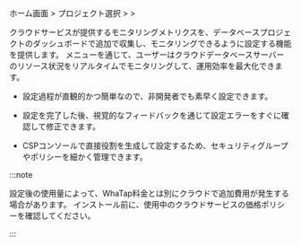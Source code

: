 ホーム画面 &gt; プロジェクト選択 &gt; <Cmdname sid="side_management" className="uitext" /> &gt; <Cmdname sid="side_dbCloudSetting" className="uitext" />

クラウドサービスが提供するモニタリングメトリクスを、データベースプロジェクトのダッシュボードで追加で収集し、モニタリングできるように設定する機能を提供します。 <Cmdname sid="side_dbCloudSetting" className="uitext" />メニューを通じて、ユーザーはクラウドデータベースサーバーのリソース状況をリアルタイムでモニタリングして、運用効率を最大化できます。

- 設定過程が直観的かつ簡単なので、非開発者でも素早く設定できます。 

- 設定を完了した後、視覚的なフィードバックを通じて設定エラーをすぐに確認して修正できます。

- CSPコンソールで直接役割を生成して設定するため、セキュリティグループやポリシーを細かく管理できます。

:::note

設定後の使用量によって、WhaTap料金とは別にクラウドで追加費用が発生する場合があります。 インストール前に、使用中のクラウドサービスの価格ポリシーを確認してください。

:::
